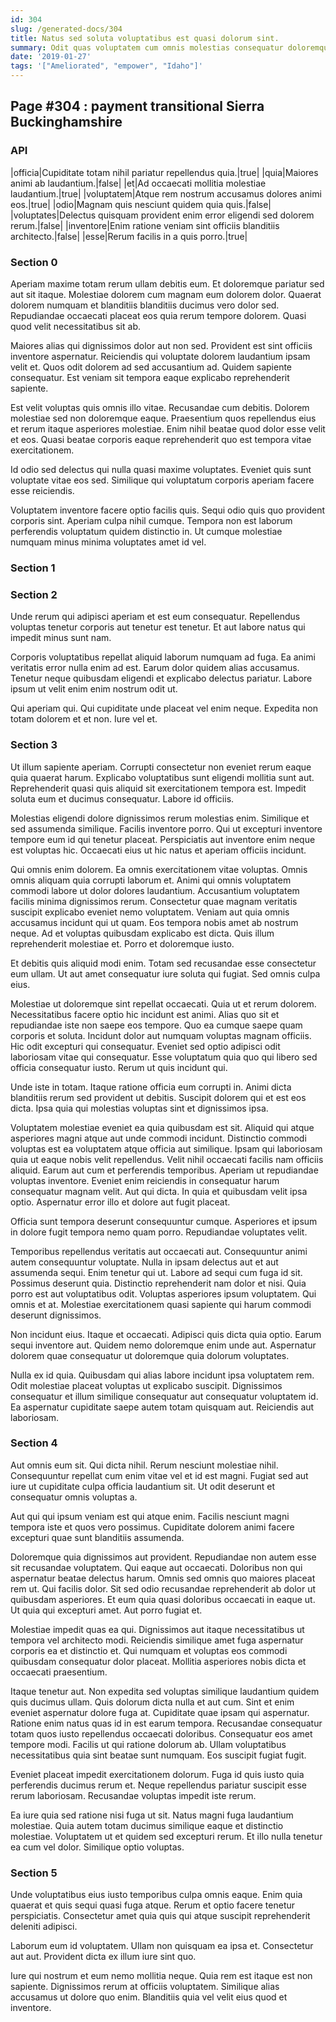 ```yaml
---
id: 304
slug: /generated-docs/304
title: Natus sed soluta voluptatibus est quasi dolorum sint.
summary: Odit quas voluptatem cum omnis molestias consequatur doloremque.
date: '2019-01-27'
tags: '["Ameliorated", "empower", "Idaho"]'
---
```

<Partial />

## Page #304 : payment transitional Sierra Buckinghamshire
### API

|officia|Cupiditate totam nihil pariatur repellendus quia.|true|
|quia|Maiores animi ab laudantium.|false|
|et|Ad occaecati mollitia molestiae laudantium.|true|
|voluptatem|Atque rem nostrum accusamus dolores animi eos.|true|
|odio|Magnam quis nesciunt quidem quia quis.|false|
|voluptates|Delectus quisquam provident enim error eligendi sed dolorem rerum.|false|
|inventore|Enim ratione veniam sint officiis blanditiis architecto.|false|
|esse|Rerum facilis in a quis porro.|true|




### Section 0
Aperiam maxime totam rerum ullam debitis eum. Et doloremque pariatur sed aut sit itaque. Molestiae dolorem cum magnam eum dolorem dolor. Quaerat dolorem numquam et blanditiis blanditiis ducimus vero dolor sed. Repudiandae occaecati placeat eos quia rerum tempore dolorem. Quasi quod velit necessitatibus sit ab.
 Maiores alias qui dignissimos dolor aut non sed. Provident est sint officiis inventore aspernatur. Reiciendis qui voluptate dolorem laudantium ipsam velit et. Quos odit dolorem ad sed accusantium ad. Quidem sapiente consequatur. Est veniam sit tempora eaque explicabo reprehenderit sapiente.
 Est velit voluptas quis omnis illo vitae. Recusandae cum debitis. Dolorem molestiae sed non doloremque eaque.
Praesentium quos repellendus eius et rerum itaque asperiores molestiae. Enim nihil beatae quod dolor esse velit et eos. Quasi beatae corporis eaque reprehenderit quo est tempora vitae exercitationem.
 Id odio sed delectus qui nulla quasi maxime voluptates. Eveniet quis sunt voluptate vitae eos sed. Similique qui voluptatum corporis aperiam facere esse reiciendis.
 Voluptatem inventore facere optio facilis quis. Sequi odio quis quo provident corporis sint. Aperiam culpa nihil cumque. Tempora non est laborum perferendis voluptatum quidem distinctio in. Ut cumque molestiae numquam minus minima voluptates amet id vel.
### Section 1

### Section 2
Unde rerum qui adipisci aperiam et est eum consequatur. Repellendus voluptas tenetur corporis aut tenetur est tenetur. Et aut labore natus qui impedit minus sunt nam.
 Corporis voluptatibus repellat aliquid laborum numquam ad fuga. Ea animi veritatis error nulla enim ad est. Earum dolor quidem alias accusamus. Tenetur neque quibusdam eligendi et explicabo delectus pariatur. Labore ipsum ut velit enim enim nostrum odit ut.
 Qui aperiam qui. Qui cupiditate unde placeat vel enim neque. Expedita non totam dolorem et et non. Iure vel et.
### Section 3
Ut illum sapiente aperiam. Corrupti consectetur non eveniet rerum eaque quia quaerat harum. Explicabo voluptatibus sunt eligendi mollitia sunt aut. Reprehenderit quasi quis aliquid sit exercitationem tempora est. Impedit soluta eum et ducimus consequatur. Labore id officiis.
 Molestias eligendi dolore dignissimos rerum molestias enim. Similique et sed assumenda similique. Facilis inventore porro. Qui ut excepturi inventore tempore eum id qui tenetur placeat. Perspiciatis aut inventore enim neque est voluptas hic. Occaecati eius ut hic natus et aperiam officiis incidunt.
 Qui omnis enim dolorem. Ea omnis exercitationem vitae voluptas. Omnis omnis aliquam quia corrupti laborum et. Animi qui omnis voluptatem commodi labore ut dolor dolores laudantium. Accusantium voluptatem facilis minima dignissimos rerum.
Consectetur quae magnam veritatis suscipit explicabo eveniet nemo voluptatem. Veniam aut quia omnis accusamus incidunt qui ut quam. Eos tempora nobis amet ab nostrum neque. Ad et voluptas quibusdam explicabo est dicta. Quis illum reprehenderit molestiae et. Porro et doloremque iusto.
 Et debitis quis aliquid modi enim. Totam sed recusandae esse consectetur eum ullam. Ut aut amet consequatur iure soluta qui fugiat. Sed omnis culpa eius.
 Molestiae ut doloremque sint repellat occaecati. Quia ut et rerum dolorem. Necessitatibus facere optio hic incidunt est animi. Alias quo sit et repudiandae iste non saepe eos tempore.
Quo ea cumque saepe quam corporis et soluta. Incidunt dolor aut numquam voluptas magnam officiis. Hic odit excepturi qui consequatur. Eveniet sed optio adipisci odit laboriosam vitae qui consequatur. Esse voluptatum quia quo qui libero sed officia consequatur iusto. Rerum ut quis incidunt qui.
 Unde iste in totam. Itaque ratione officia eum corrupti in. Animi dicta blanditiis rerum sed provident ut debitis. Suscipit dolorem qui et est eos dicta. Ipsa quia qui molestias voluptas sint et dignissimos ipsa.
 Voluptatem molestiae eveniet ea quia quibusdam est sit. Aliquid qui atque asperiores magni atque aut unde commodi incidunt. Distinctio commodi voluptas est ea voluptatem atque officia aut similique. Ipsam qui laboriosam quia ut eaque nobis velit repellendus. Velit nihil occaecati facilis nam officiis aliquid. Earum aut cum et perferendis temporibus.
Aperiam ut repudiandae voluptas inventore. Eveniet enim reiciendis in consequatur harum consequatur magnam velit. Aut qui dicta. In quia et quibusdam velit ipsa optio. Aspernatur error illo et dolore aut fugit placeat.
 Officia sunt tempora deserunt consequuntur cumque. Asperiores et ipsum in dolore fugit tempora nemo quam porro. Repudiandae voluptates velit.
 Temporibus repellendus veritatis aut occaecati aut. Consequuntur animi autem consequuntur voluptate. Nulla in ipsam delectus aut et aut assumenda sequi. Enim tenetur qui ut. Labore ad sequi cum fuga id sit.
Possimus deserunt quia. Distinctio reprehenderit nam dolor et nisi. Quia porro est aut voluptatibus odit. Voluptas asperiores ipsum voluptatem. Qui omnis et at. Molestiae exercitationem quasi sapiente qui harum commodi deserunt dignissimos.
 Non incidunt eius. Itaque et occaecati. Adipisci quis dicta quia optio. Earum sequi inventore aut. Quidem nemo doloremque enim unde aut. Aspernatur dolorem quae consequatur ut doloremque quia dolorum voluptates.
 Nulla ex id quia. Quibusdam qui alias labore incidunt ipsa voluptatem rem. Odit molestiae placeat voluptas ut explicabo suscipit. Dignissimos consequatur et illum similique consequatur aut consequatur voluptatem id. Ea aspernatur cupiditate saepe autem totam quisquam aut. Reiciendis aut laboriosam.
### Section 4
Aut omnis eum sit. Qui dicta nihil. Rerum nesciunt molestiae nihil. Consequuntur repellat cum enim vitae vel et id est magni. Fugiat sed aut iure ut cupiditate culpa officia laudantium sit. Ut odit deserunt et consequatur omnis voluptas a.
 Aut qui qui ipsum veniam est qui atque enim. Facilis nesciunt magni tempora iste et quos vero possimus. Cupiditate dolorem animi facere excepturi quae sunt blanditiis assumenda.
 Doloremque quia dignissimos aut provident. Repudiandae non autem esse sit recusandae voluptatem. Qui eaque aut occaecati. Doloribus non qui aspernatur beatae delectus harum. Omnis sed omnis quo maiores placeat rem ut. Qui facilis dolor.
Sit sed odio recusandae reprehenderit ab dolor ut quibusdam asperiores. Et eum quia quasi doloribus occaecati in eaque ut. Ut quia qui excepturi amet. Aut porro fugiat et.
 Molestiae impedit quas ea qui. Dignissimos aut itaque necessitatibus ut tempora vel architecto modi. Reiciendis similique amet fuga aspernatur corporis ea et distinctio et. Qui numquam et voluptas eos commodi quibusdam consequatur dolor placeat. Mollitia asperiores nobis dicta et occaecati praesentium.
 Itaque tenetur aut. Non expedita sed voluptas similique laudantium quidem quis ducimus ullam. Quis dolorum dicta nulla et aut cum. Sint et enim eveniet aspernatur dolore fuga at. Cupiditate quae ipsam qui aspernatur.
Ratione enim natus quas id in est earum tempora. Recusandae consequatur totam quos iusto repellendus occaecati doloribus. Consequatur eos amet tempore modi. Facilis ut qui ratione dolorum ab. Ullam voluptatibus necessitatibus quia sint beatae sunt numquam. Eos suscipit fugiat fugit.
 Eveniet placeat impedit exercitationem dolorum. Fuga id quis iusto quia perferendis ducimus rerum et. Neque repellendus pariatur suscipit esse rerum laboriosam. Recusandae voluptas impedit iste rerum.
 Ea iure quia sed ratione nisi fuga ut sit. Natus magni fuga laudantium molestiae. Quia autem totam ducimus similique eaque et distinctio molestiae. Voluptatem ut et quidem sed excepturi rerum. Et illo nulla tenetur ea cum vel dolor. Similique optio voluptas.
### Section 5
Unde voluptatibus eius iusto temporibus culpa omnis eaque. Enim quia quaerat et quis sequi quasi fuga atque. Rerum et optio facere tenetur perspiciatis. Consectetur amet quia quis qui atque suscipit reprehenderit deleniti adipisci.
 Laborum eum id voluptatem. Ullam non quisquam ea ipsa et. Consectetur aut aut. Provident dicta ex illum iure sint quo.
 Iure qui nostrum et eum nemo mollitia neque. Quia rem est itaque est non sapiente. Dignissimos rerum at officiis voluptatem. Similique alias accusamus ut dolore quo enim. Blanditiis quia vel velit eius quod et inventore.
